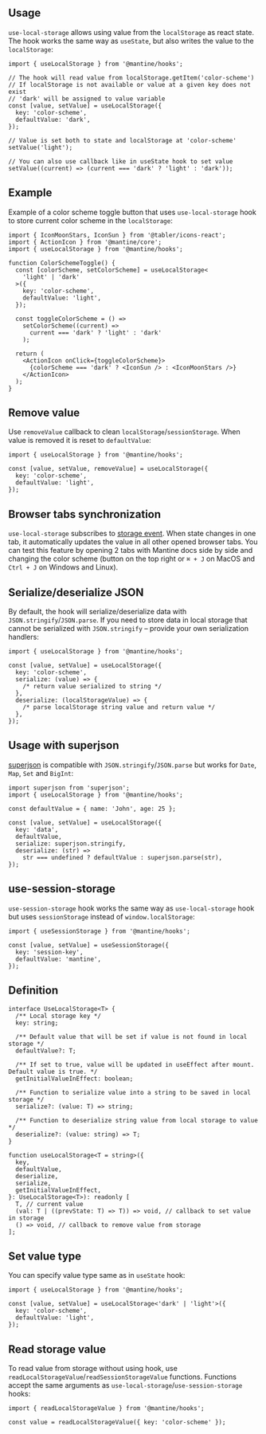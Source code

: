 

## Usage

`use-local-storage` allows using value from the `localStorage` as react state.
The hook works the same way as `useState`, but also writes the value to the `localStorage`:

```tsx
import { useLocalStorage } from '@mantine/hooks';

// The hook will read value from localStorage.getItem('color-scheme')
// If localStorage is not available or value at a given key does not exist
// 'dark' will be assigned to value variable
const [value, setValue] = useLocalStorage({
  key: 'color-scheme',
  defaultValue: 'dark',
});

// Value is set both to state and localStorage at 'color-scheme'
setValue('light');

// You can also use callback like in useState hook to set value
setValue((current) => (current === 'dark' ? 'light' : 'dark'));
```

## Example

Example of a color scheme toggle button that uses `use-local-storage` hook
to store current color scheme in the `localStorage`:

```tsx
import { IconMoonStars, IconSun } from '@tabler/icons-react';
import { ActionIcon } from '@mantine/core';
import { useLocalStorage } from '@mantine/hooks';

function ColorSchemeToggle() {
  const [colorScheme, setColorScheme] = useLocalStorage<
    'light' | 'dark'
  >({
    key: 'color-scheme',
    defaultValue: 'light',
  });

  const toggleColorScheme = () =>
    setColorScheme((current) =>
      current === 'dark' ? 'light' : 'dark'
    );

  return (
    <ActionIcon onClick={toggleColorScheme}>
      {colorScheme === 'dark' ? <IconSun /> : <IconMoonStars />}
    </ActionIcon>
  );
}
```

## Remove value

Use `removeValue` callback to clean `localStorage`/`sessionStorage`.
When value is removed it is reset to `defaultValue`:

```tsx
import { useLocalStorage } from '@mantine/hooks';

const [value, setValue, removeValue] = useLocalStorage({
  key: 'color-scheme',
  defaultValue: 'light',
});
```

## Browser tabs synchronization

`use-local-storage` subscribes to [storage event](https://developer.mozilla.org/en-US/docs/Web/API/Window/storage_event).
When state changes in one tab, it automatically updates the value in all other opened browser tabs.
You can test this feature by opening 2 tabs with Mantine docs side by side and changing the color scheme
(button on the top right or `⌘ + J` on MacOS and `Ctrl + J` on Windows and Linux).

## Serialize/deserialize JSON

By default, the hook will serialize/deserialize data with `JSON.stringify`/`JSON.parse`.
If you need to store data in local storage that cannot be serialized with `JSON.stringify`
– provide your own serialization handlers:

```tsx
import { useLocalStorage } from '@mantine/hooks';

const [value, setValue] = useLocalStorage({
  key: 'color-scheme',
  serialize: (value) => {
    /* return value serialized to string */
  },
  deserialize: (localStorageValue) => {
    /* parse localStorage string value and return value */
  },
});
```

## Usage with superjson

[superjson](https://github.com/blitz-js/superjson) is compatible with `JSON.stringify`/`JSON.parse` but works for `Date`, `Map`, `Set` and `BigInt`:

```tsx
import superjson from 'superjson';
import { useLocalStorage } from '@mantine/hooks';

const defaultValue = { name: 'John', age: 25 };

const [value, setValue] = useLocalStorage({
  key: 'data',
  defaultValue,
  serialize: superjson.stringify,
  deserialize: (str) =>
    str === undefined ? defaultValue : superjson.parse(str),
});
```

## use-session-storage

`use-session-storage` hook works the same way as `use-local-storage` hook but uses `sessionStorage` instead of `window.localStorage`:

```tsx
import { useSessionStorage } from '@mantine/hooks';

const [value, setValue] = useSessionStorage({
  key: 'session-key',
  defaultValue: 'mantine',
});
```

## Definition

```tsx
interface UseLocalStorage<T> {
  /** Local storage key */
  key: string;

  /** Default value that will be set if value is not found in local storage */
  defaultValue?: T;

  /** If set to true, value will be updated in useEffect after mount. Default value is true. */
  getInitialValueInEffect: boolean;

  /** Function to serialize value into a string to be saved in local storage */
  serialize?: (value: T) => string;

  /** Function to deserialize string value from local storage to value */
  deserialize?: (value: string) => T;
}

function useLocalStorage<T = string>({
  key,
  defaultValue,
  deserialize,
  serialize,
  getInitialValueInEffect,
}: UseLocalStorage<T>): readonly [
  T, // current value
  (val: T | ((prevState: T) => T)) => void, // callback to set value in storage
  () => void, // callback to remove value from storage
];
```

## Set value type

You can specify value type same as in `useState` hook:

```tsx
import { useLocalStorage } from '@mantine/hooks';

const [value, setValue] = useLocalStorage<'dark' | 'light'>({
  key: 'color-scheme',
  defaultValue: 'light',
});
```

## Read storage value

To read value from storage without using hook, use `readLocalStorageValue`/`readSessionStorageValue` functions.
Functions accept the same arguments as `use-local-storage`/`use-session-storage` hooks:

```tsx
import { readLocalStorageValue } from '@mantine/hooks';

const value = readLocalStorageValue({ key: 'color-scheme' });
```
